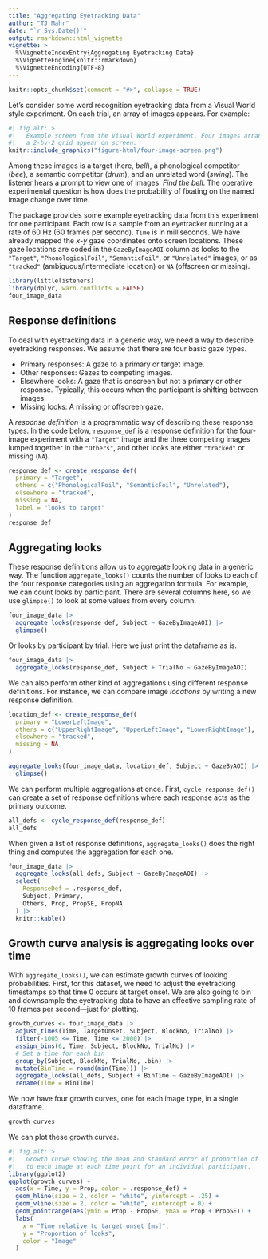 ```yaml
---
title: "Aggregating Eyetracking Data"
author: "TJ Mahr"
date: "`r Sys.Date()`"
output: rmarkdown::html_vignette
vignette: >
  %\VignetteIndexEntry{Aggregating Eyetracking Data}
  %\VignetteEngine{knitr::rmarkdown}
  %\VignetteEncoding{UTF-8}
---
```


```r
knitr::opts_chunk$set(comment = "#>", collapse = TRUE)
```

Let's consider some word recognition eyetracking data from a Visual World style
experiment. On each trial, an array of images appears. For example:

```r
#| fig.alt: >
#|   Example screen from the Visual World experiment. Four images arranged in 
#|   a 2-by-2 grid appear on screen.
knitr::include_graphics("figure-html/four-image-screen.png")
```

Among these images is a target (here, _bell_), a phonological competitor 
(_bee_), a semantic competitor (_drum_), and an unrelated word (_swing_). The 
listener hears a prompt to view one of images: _Find the bell_. The operative
experimental question is how does the probability of fixating on the named image
change over time.

The package provides some example eyetracking data from this experiment for one 
participant. Each row is a sample from an eyetracker running at a rate of 60 Hz
(60 frames per second). `Time` is in milliseconds. We have already mapped the
_x_-_y_ gaze coordinates onto screen locations. These gaze locations are coded
in the `GazeByImageAOI` column as looks to the `"Target"`, `"PhonologicalFoil"`,
`"SemanticFoil"`, or `"Unrelated"` images, or as `"tracked"`
(ambiguous/intermediate location) or `NA` (offscreen or missing).

```r
library(littlelisteners)
library(dplyr, warn.conflicts = FALSE)
four_image_data
```

## Response definitions

To deal with eyetracking data in a generic way, we need a way to describe
eyetracking responses. We assume that there are four basic gaze types.

* Primary responses: A gaze to a primary or target image.
* Other responses: Gazes to competing images.
* Elsewhere looks: A gaze that is onscreen but not a primary or
  other response. Typically, this occurs when the participant is
  shifting between images.
* Missing looks: A missing or offscreen gaze.

A _response definition_ is a programmatic way of describing these response
types. In the code below, `response_def` is a response definition for the
four-image experiment with a `"Target"` image and the three competing images
lumped together in the `"Others"`, and other looks are either
`"tracked"` or missing (`NA`).

```r
response_def <- create_response_def(
  primary = "Target",
  others = c("PhonologicalFoil", "SemanticFoil", "Unrelated"),
  elsewhere = "tracked",
  missing = NA,
  label = "looks to target"
)
response_def
```

## Aggregating looks

These response definitions allow us to aggregate looking data in a generic way.
The function `aggregate_looks()` counts the number of looks to each of the four
response categories using an aggregation formula. For example, we can count
looks by participant. There are several columns here, so we use `glimpse()` 
to look at some values from every column.

```r
four_image_data |> 
  aggregate_looks(response_def, Subject ~ GazeByImageAOI) |> 
  glimpse()
```

Or looks by participant by trial. Here we just print the dataframe as is.

```r
four_image_data |> 
  aggregate_looks(response_def, Subject + TrialNo ~ GazeByImageAOI)
```

We can also perform other kind of aggregations using different response
definitions. For instance, we can compare image _locations_ by writing a new
response definition.

```r
location_def <- create_response_def(
  primary = "LowerLeftImage",
  others = c("UpperRightImage", "UpperLeftImage", "LowerRightImage"),
  elsewhere = "tracked",
  missing = NA
)

aggregate_looks(four_image_data, location_def, Subject ~ GazeByAOI) |> 
  glimpse()
```

We can perform multiple aggregations at once. First, `cycle_response_def()` can
create a set of response definitions where each response acts as the primary
outcome.

```r
all_defs <- cycle_response_def(response_def)
all_defs
```

When given a list of response definitions, `aggregate_looks()` does the right
thing and computes the aggregation for each one.

```r
four_image_data |> 
  aggregate_looks(all_defs, Subject ~ GazeByImageAOI) |> 
  select(
    ResponseDef = .response_def, 
    Subject, Primary, 
    Others, Prop, PropSE, PropNA
  ) |> 
  knitr::kable()
```

## Growth curve analysis is aggregating looks over time

With `aggregate_looks()`, we can estimate growth curves of looking
probabilities. First, for this dataset, we need to adjust the eyetracking
timestamps so that time 0 occurs at target onset. We are also going to bin and
downsample the eyetracking data to have an effective sampling rate of 10 frames
per second---just for plotting.

```r
growth_curves <- four_image_data |> 
  adjust_times(Time, TargetOnset, Subject, BlockNo, TrialNo) |> 
  filter(-1005 <= Time, Time <= 2000) |> 
  assign_bins(6, Time, Subject, BlockNo, TrialNo) |> 
  # Set a time for each bin
  group_by(Subject, BlockNo, TrialNo, .bin) |> 
  mutate(BinTime = round(min(Time))) |> 
  aggregate_looks(all_defs, Subject + BinTime ~ GazeByImageAOI) |> 
  rename(Time = BinTime)
```

We now have four growth curves, one for each image type, in a single dataframe.

```r
growth_curves
```

We can plot these growth curves.

```r
#| fig.alt: >
#|   Growth curve showing the mean and standard error of proportion of looks 
#|   to each image at each time point for an individual participant.
library(ggplot2)
ggplot(growth_curves) +
  aes(x = Time, y = Prop, color = .response_def) +
  geom_hline(size = 2, color = "white", yintercept = .25) +
  geom_vline(size = 2, color = "white", xintercept = 0) +
  geom_pointrange(aes(ymin = Prop - PropSE, ymax = Prop + PropSE)) +
  labs(
    x = "Time relative to target onset [ms]",
    y = "Proportion of looks",
    color = "Image"
  )
```
